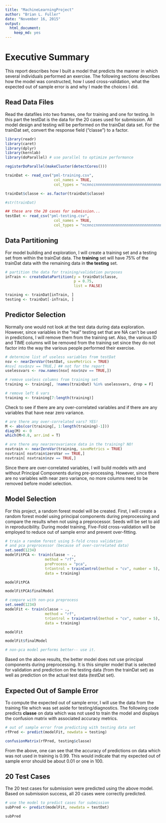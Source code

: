 ```yaml
---
title: "MachineLearningProject"
author: "Brian L. Fuller"
date: "November 16, 2015"
output: 
  html_document: 
    keep_md: yes
---
```


Executive Summary
===
This report describes how I built a model that predicts the manner in which
several individuals performed an exercise. The following sections describes
how the model was constructed, how I used cross-validation, what the expected 
out of sample error is and why I made the choices I did.

Read Data Files
---

Read the datafiles into two frames, one for training and one for testing. 
In this part the testDat is the data for the 20 cases used for submission. 
All model design and testing will be performed on the trainDat data set.
For the trainDat set, convert the response field ("classe") to a factor. 

```r
library(readr)
library(caret)
library(dplyr)
library(kernlab)
library(doParallel) # use parallel to optimize performance

registerDoParallel(makeCluster(detectCores()))

trainDat <- read_csv("pml-training.csv",
                      col_names = TRUE,
                      col_types = "ncnnccnnnnnnnnnnnnnnnnnnnnnnnnnnnnnnnnnnnnnnnnnnnnnnnnnnnnnnnnnnnnnnnnnnnnnnnnnnnnnnnnnnnnnnnnnnnnnnnnnnnnnnnnnnnnnnnnnnnnnnnnnnnnnnnnnnnnnnnnnnnnnnnnnnnnnnnnnc")

trainDat$classe <- as.factor(trainDat$classe)

#str(trainDat)

## these are the 20 cases for submission...
testDat <- read_csv("pml-testing.csv", 
                      col_names = TRUE,
                      col_types = "ncnnccnnnnnnnnnnnnnnnnnnnnnnnnnnnnnnnnnnnnnnnnnnnnnnnnnnnnnnnnnnnnnnnnnnnnnnnnnnnnnnnnnnnnnnnnnnnnnnnnnnnnnnnnnnnnnnnnnnnnnnnnnnnnnnnnnnnnnnnnnnnnnnnnnnnnnnnnnn")
```

Data Partitioning
---

For model building and exploration, I will create a training set and a testing
set from within the trainDat data. The **training** set will have 75% of the
trainDat data with the remaining data in **the testing** set.

```r
# partition the data for training/validation purposes
inTrain <- createDataPartition(y = trainDat$classe, 
                               p = 0.75, 
                               list = FALSE)

training <- trainDat[inTrain, ]
testing <- trainDat[-inTrain, ]
```

Predictor Selection
---

Normally one would not look at the test data during data exploration.
However, since variables in the "real" testing set that are NA can't be used in
predictions, I will remove them from the training set. Also, the various ID and
TIME columns will be removed from the training set since they do not factor into
the way the various people performed their exercise.

```r
# determine list of useless variables from testDat
nsv <- nearZeroVar(testDat, saveMetrics = TRUE)
#nsv[ nsv$nzv == TRUE,] ## not for the report
uselessvars <- row.names(nsv[ nsv$nzv == TRUE,])

# remove useless columns from training set
training <- training[, !names(trainDat) %in% uselessvars, drop = F]

# remove left 6 vars
training <- training[7:length(training)]
```

Check to see if there are any over-correlated variables and if
there are any variables that have near zero variance.
```r
# are there any over-correlated vars? YES!
M <- abs(cor(training[, 1:length(training)-1])) 
diag(M) <- 0
which(M>0.8, arr.ind = T)

# are there any nearzerovariance data in the training? NO!
nsvtrain <- nearZeroVar(training, saveMetrics = TRUE)
nsvtrain[ nsvtrain$zeroVar == TRUE,]
nsvtrain[ nsvtrain$nzv == TRUE,]
```

Since there are over-correlated variables, I will build models with and 
without Principal Components during pre-processing. However, since there are no
variables with near zero variance, no more columns need to be removed before 
model selection.

Model Selection
---

For this project, a random forest model will be created. First, I will
create a random forest model using principal components during preprocessing
and compare the results when not using a preprocessor. Seeds will be set
to aid in reproducibility. During model training, Five-Fold cross-validation
will be employed to reduce out of sample error and prevent over-fitting.

```r
# train a random forest using 5-fold cross validation
# and pca preprocessor (because of over-correlated data)
set.seed(1234)
modelFitPCA <- train(classe ~ .,
                  method = "rf",
                  preProcess = "pca",
                  trControl = trainControl(method = "cv", number = 5),
                  data = training)

modelFitPCA

modelFitPCA$finalModel

# compare with non-pca preprocess
set.seed(1234)
modelFit <- train(classe ~ .,
                  method = "rf",
                  trControl = trainControl(method = "cv", number = 5),
                  data = training)

modelFit

modelFit$finalModel

# non-pca model performs better-- use it.
```

Based on the above results, the better model does not use principal components
during preprocessing. It is this simpler model that is selected for 
validation and prediction on the testing data (from the trainDat set) as 
well as prediction on the actual test data (testDat set).

Expected Out of Sample Error
---

To compute the expected out of sample error, I will use the data from the
training file which was set aside for testing/diagnostics. The following code 
predicts **classe** on data which was not used to train the model and displays 
the confusion matrix with associated accuracy metrics.

```r
# out of sample error from predicting with testing data set
rfPred <- predict(modelFit, newdata = testing)

confusionMatrix(rfPred, testing$classe)
```

From the above, one can see that the accuracy of predictions on data which
was not used in training is 0.99. This would indicate that my expected out of
sample error should be about 0.01 or one in 100.

20 Test Cases
---
The 20 test cases for submission were predicted using the above model. Based
on submission success, all 20 cases were correctly predicted.

```r
# use the model to predict cases for submission
subPred <- predict(modelFit, newdata = testDat)

subPred
```